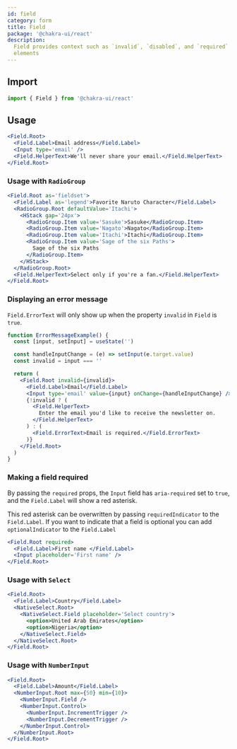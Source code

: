 ```yaml
---
id: field
category: form
title: Field
package: '@chakra-ui/react'
description:
  Field provides context such as `invalid`, `disabled`, and `required` to form
  elements
---
```


## Import

```js
import { Field } from '@chakra-ui/react'
```

## Usage

```jsx
<Field.Root>
  <Field.Label>Email address</Field.Label>
  <Input type='email' />
  <Field.HelperText>We'll never share your email.</Field.HelperText>
</Field.Root>
```

### Usage with `RadioGroup`

```jsx
<Field.Root as='fieldset'>
  <Field.Label as='legend'>Favorite Naruto Character</Field.Label>
  <RadioGroup.Root defaultValue='Itachi'>
    <HStack gap='24px'>
      <RadioGroup.Item value='Sasuke'>Sasuke</RadioGroup.Item>
      <RadioGroup.Item value='Nagato'>Nagato</RadioGroup.Item>
      <RadioGroup.Item value='Itachi'>Itachi</RadioGroup.Item>
      <RadioGroup.Item value='Sage of the six Paths'>
        Sage of the six Paths
      </RadioGroup.Item>
    </HStack>
  </RadioGroup.Root>
  <Field.HelperText>Select only if you're a fan.</Field.HelperText>
</Field.Root>
```

### Displaying an error message

`Field.ErrorText` will only show up when the property `invalid` in `Field` is
`true`.

```jsx
function ErrorMessageExample() {
  const [input, setInput] = useState('')

  const handleInputChange = (e) => setInput(e.target.value)
  const invalid = input === ''

  return (
    <Field.Root invalid={invalid}>
      <Field.Label>Email</Field.Label>
      <Input type='email' value={input} onChange={handleInputChange} />
      {!invalid ? (
        <Field.HelperText>
          Enter the email you'd like to receive the newsletter on.
        </Field.HelperText>
      ) : (
        <Field.ErrorText>Email is required.</Field.ErrorText>
      )}
    </Field.Root>
  )
}
```

### Making a field required

By passing the `required` props, the `Input` field has `aria-required` set to
`true`, and the `Field.Label` will show a red asterisk.

This red asterisk can be overwritten by passing `requiredIndicator` to the
`Field.Label`. If you want to indicate that a field is optional you can add
`optionalIndicator` to the `Field.Label`

```jsx
<Field.Root required>
  <Field.Label>First name </Field.Label>
  <Input placeholder='First name' />
</Field.Root>
```

### Usage with `Select`

```jsx
<Field.Root>
  <Field.Label>Country</Field.Label>
  <NativeSelect.Root>
    <NativeSelect.Field placeholder='Select country'>
      <option>United Arab Emirates</option>
      <option>Nigeria</option>
    </NativeSelect.Field>
  </NativeSelect.Root>
</Field.Root>
```

### Usage with `NumberInput`

```jsx
<Field.Root>
  <Field.Label>Amount</Field.Label>
  <NumberInput.Root max={50} min={10}>
    <NumberInput.Field />
    <NumberInput.Control>
      <NumberInput.IncrementTrigger />
      <NumberInput.DecrementTrigger />
    </NumberInput.Control>
  </NumberInput.Root>
</Field.Root>
```
